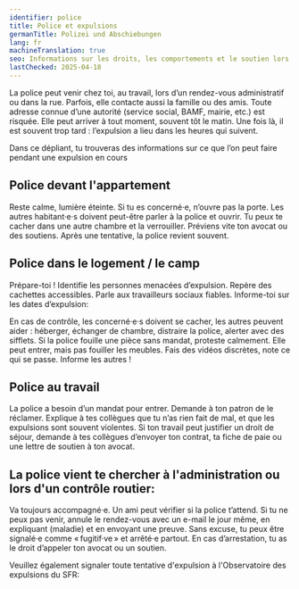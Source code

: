 ```yaml
---
identifier: police
title: Police et expulsions
germanTitle: Polizei und Abschiebungen
lang: fr
machineTranslation: true
seo: Informations sur les droits, les comportements et le soutien lors des interventions policières liées aux expulsions en Allemagne.
lastChecked: 2025-04-18
---
```


La police peut venir chez toi, au travail, lors d’un rendez-vous administratif ou dans la rue. Parfois, elle contacte aussi la famille ou des amis.
Toute adresse connue d’une autorité (service social, BAMF, mairie, etc.) est risquée.
Elle peut arriver à tout moment, souvent tôt le matin. Une fois là, il est souvent trop tard : l’expulsion a lieu dans les heures qui suivent.

Dans ce dépliant, tu trouveras des informations sur ce que l’on peut faire pendant <InternalShortLink identifier="ongoing-deportation">une expulsion en cours</InternalShortLink>

## Police devant l'appartement

Reste calme, lumière éteinte.
Si tu es concerné·e, n’ouvre pas la porte.
Les autres habitant·e·s doivent peut-être parler à la police et ouvrir. Tu peux te cacher dans une autre chambre et la verrouiller.
Préviens vite ton avocat ou des soutiens. Après une tentative, la police revient souvent.

## Police dans le logement / le camp

Prépare-toi !
Identifie les personnes menacées d’expulsion. Repère des cachettes accessibles. Parle aux travailleurs sociaux fiables.
Informe-toi sur les dates d’expulsion: <Address identifier="deportationalarm"></Address>
En cas de contrôle, les concerné·e·s doivent se cacher, les autres peuvent aider : héberger, échanger de chambre, distraire la police, alerter avec des sifflets.
Si la police fouille une pièce sans mandat, proteste calmement. Elle peut entrer, mais pas fouiller les meubles.
Fais des vidéos discrètes, note ce qui se passe. Informe les autres !

## Police au travail

La police a besoin d’un mandat pour entrer. Demande à ton patron de le réclamer.
Explique à tes collègues que tu n’as rien fait de mal, et que les expulsions sont souvent violentes.
Si ton travail peut justifier un droit de séjour, demande à tes collègues d’envoyer ton contrat, ta fiche de paie ou une lettre de soutien à ton avocat.

## La police vient te chercher à l'administration ou lors d'un contrôle routier:

Va toujours accompagné·e. Un ami peut vérifier si la police t’attend.
Si tu ne peux pas venir, annule le rendez-vous avec un e-mail le jour même, en expliquant (maladie) et en envoyant une preuve.
Sans excuse, tu peux être signalé·e comme « fugitif·ve » et arrêté·e partout.
En cas d’arrestation, tu as le droit d’appeler ton avocat ou un soutien.

Veuillez également signaler toute tentative d'expulsion à l'Observatoire des expulsions du SFR: <Address identifier="sfr_abschiebemonitoring"></Address>
